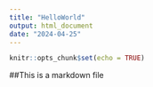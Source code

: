 ```yaml
---
title: "HelloWorld"
output: html_document
date: "2024-04-25"
---
```


```r
knitr::opts_chunk$set(echo = TRUE)
```

##This is a markdown file
